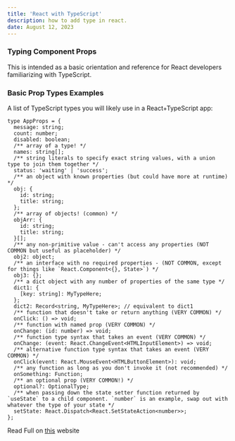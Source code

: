 ```yaml
---
title: 'React with TypeScript'
description: how to add type in react.
date: August 12, 2023
---
```


### Typing Component Props

This is intended as a basic orientation and reference for React developers familiarizing with TypeScript.

### Basic Prop Types Examples

A list of TypeScript types you will likely use in a React+TypeScript app:

```tsx
type AppProps = {
  message: string;
  count: number;
  disabled: boolean;
  /** array of a type! */
  names: string[];
  /** string literals to specify exact string values, with a union type to join them together */
  status: 'waiting' | 'success';
  /** an object with known properties (but could have more at runtime) */
  obj: {
    id: string;
    title: string;
  };
  /** array of objects! (common) */
  objArr: {
    id: string;
    title: string;
  }[];
  /** any non-primitive value - can't access any properties (NOT COMMON but useful as placeholder) */
  obj2: object;
  /** an interface with no required properties - (NOT COMMON, except for things like `React.Component<{}, State>`) */
  obj3: {};
  /** a dict object with any number of properties of the same type */
  dict1: {
    [key: string]: MyTypeHere;
  };
  dict2: Record<string, MyTypeHere>; // equivalent to dict1
  /** function that doesn't take or return anything (VERY COMMON) */
  onClick: () => void;
  /** function with named prop (VERY COMMON) */
  onChange: (id: number) => void;
  /** function type syntax that takes an event (VERY COMMON) */
  onChange: (event: React.ChangeEvent<HTMLInputElement>) => void;
  /** alternative function type syntax that takes an event (VERY COMMON) */
  onClick(event: React.MouseEvent<HTMLButtonElement>): void;
  /** any function as long as you don't invoke it (not recommended) */
  onSomething: Function;
  /** an optional prop (VERY COMMON!) */
  optional?: OptionalType;
  /** when passing down the state setter function returned by `useState` to a child component. `number` is an example, swap out with whatever the type of your state */
  setState: React.Dispatch<React.SetStateAction<number>>;
};
```

Read Full on <a className="text-dark-accent" href="https://react-typescript-cheatsheet.netlify.app/docs/basic/getting-started/basic_type_example#basic-prop-types-examples" target='_blank'>this</a> website
